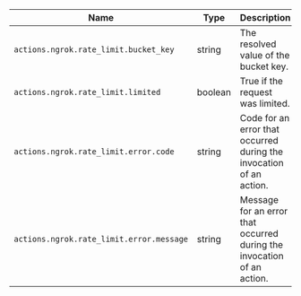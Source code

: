 | Name                                     | Type    | Description                                                            |
| ---------------------------------------- | ------- | ---------------------------------------------------------------------- |
| `actions.ngrok.rate_limit.bucket_key`    | string  | The resolved value of the bucket key.                                  |
| `actions.ngrok.rate_limit.limited`       | boolean | True if the request was limited.                                       |
| `actions.ngrok.rate_limit.error.code`    | string  | Code for an error that occurred during the invocation of an action.    |
| `actions.ngrok.rate_limit.error.message` | string  | Message for an error that occurred during the invocation of an action. |
